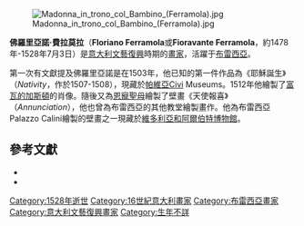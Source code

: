 [[File:Madonna_in_trono_col_Bambino_(Ferramola).jpg|thumb]]

'''佛羅里亞諾·費拉莫拉'''（'''Floriano Ferramola'''或'''Fioravante Ferramola'''，約1478年-1528年7月3日）是[[意大利|意大利]][[文藝復興|文藝復興]]時期的[[畫家|畫家]]，活躍于[[布雷西亞|布雷西亞]]。

第一次有文獻提及佛羅里亞諾是在1503年，他已知的第一件作品為《耶穌誕生》（''Nativity''，作於1507-1508），現藏於[[帕維亞|帕維亞]]Civi Museums。1512年他繪製了[[富瓦的加斯頓，內穆爾公爵|富瓦的加斯頓]]的肖像。隨後又為[[恩寵聖母_(布雷西亞)|恩寵聖母]]繪製了壁畫《天使報喜》（''Annunciation''），他也曾為布雷西亞的其他教堂繪製畫作。他為布雷西亞Palazzo Calini繪製的壁畫之一現藏於[[維多利亞和阿爾伯特博物館|維多利亞和阿爾伯特博物館]]。

== 參考文獻 ==

* {{cite book | first= Maria|last= Farquhar| year=1855| title=  Biographical catalogue of the principal Italian painters |  editor = Ralph Nicholson Wornum | page = 59 | publisher=  Woodfall & Kinder, Angel Court, Skinner Street, London; Digitized by Googlebooks from Oxford University copy on Jun 27, 2006| id= | url=http://books.google.com/booksattributedvid=0pm4wXnyg8JpbRrA&id=2WsBAAAAQAAJ&dq=Wornum&as_brr=1| authorlink= }}
* {{cite book| first= Federico| last= Nicoli Cristiani| year= 1807| title= Della Vita delle pitture di Lattanzio Gambara; Memorie Storiche aggiuntevi brevi notizie intorno a' più celebri ed eccelenti pittori Bresciani| chapter= | editor= | others= | pages= 156–157| publisher= Spinelli e Valgiti, Brescia| id= | url= http://books.google.com/books?id=FF0GAAAAQAAJ&pg=PP11&dq=Federico+Nicoli+Cristiani| authorlink= | access-date= 2013-08-17| archive-date= 2020-08-01| archive-url= https://web.archive.org/web/20200801030145/https://books.google.com/books?id=FF0GAAAAQAAJ&pg=PP11&dq=Federico+Nicoli+Cristiani| dead-url= no}}

{{Authority control}}
{{DEFAULTSORT:Ferramola, Floriano}}

[[Category:1528年逝世|Category:1528年逝世]]
[[Category:16世紀意大利畫家|Category:16世紀意大利畫家]]
[[Category:布雷西亞畫家|Category:布雷西亞畫家]]
[[Category:意大利文藝復興畫家|Category:意大利文藝復興畫家]]
[[Category:生年不詳|Category:生年不詳]]